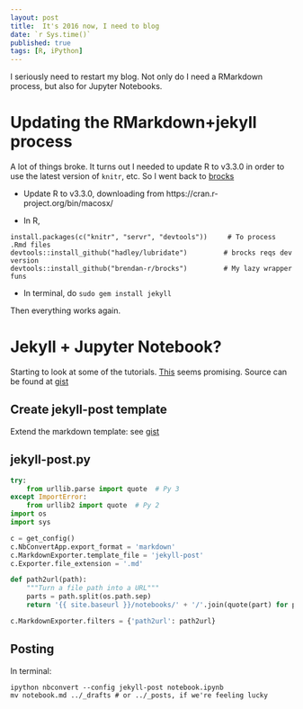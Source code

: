```yaml
---
layout: post
title:  It's 2016 now, I need to blog
date: `r Sys.time()`
published: true
tags: [R, iPython]
---
```


I seriously need to restart my blog. Not only do I need a RMarkdown process, but also for Jupyter Notebooks. 

# Updating the RMarkdown+jekyll process

A lot of things broke. It turns out I needed to update R to v3.3.0 in order to use the latest version of `knitr`, etc. So I went back to [brocks](https://brendanrocks.com/blogging-with-rmarkdown-knitr-jekyll)

- Update R to v3.3.0, downloading from https://cran.r-project.org/bin/macosx/

- In R,

```
install.packages(c("knitr", "servr", "devtools"))     # To process .Rmd files
devtools::install_github("hadley/lubridate")         # brocks reqs dev version
devtools::install_github("brendan-r/brocks")         # My lazy wrapper funs
```

- In terminal, do `sudo gem install jekyll`


Then everything works again. 

# Jekyll + Jupyter Notebook?

Starting to look at some of the tutorials. [This]( http://mcwitt.github.io/2015/04/29/jekyll_blogging_with_ipython3) seems promising. Source can be found at [gist](https://gist.github.com/mcwitt/eaec84a6b50ad5ac9fb2)

## Create jekyll-post template

Extend the markdown template: see [gist](https://gist.github.com/mcwitt/eaec84a6b50ad5ac9fb2#file-jekyll-post-tpl)


## jekyll-post.py

```python
try:
    from urllib.parse import quote  # Py 3
except ImportError:
    from urllib2 import quote  # Py 2
import os
import sys

c = get_config()
c.NbConvertApp.export_format = 'markdown'
c.MarkdownExporter.template_file = 'jekyll-post'
c.Exporter.file_extension = '.md'

def path2url(path):
    """Turn a file path into a URL"""
    parts = path.split(os.path.sep)
    return '{{ site.baseurl }}/notebooks/' + '/'.join(quote(part) for part in parts)

c.MarkdownExporter.filters = {'path2url': path2url}

```

## Posting

In terminal:

```
ipython nbconvert --config jekyll-post notebook.ipynb
mv notebook.md ../_drafts # or ../_posts, if we're feeling lucky
```
